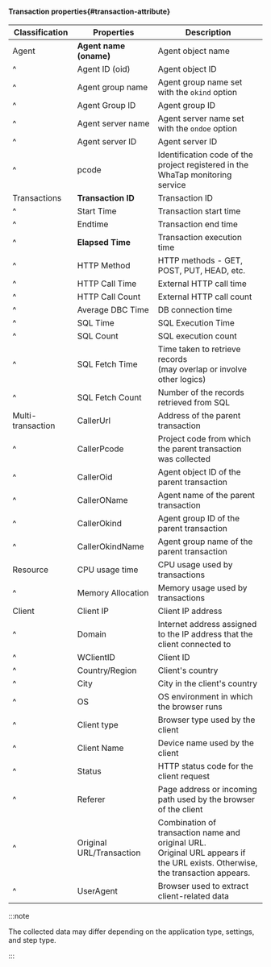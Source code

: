 #### Transaction properties{#transaction-attribute}

| Classification    | Properties               | Description                                                                                                                        |
| ----------------- | ------------------------ | ---------------------------------------------------------------------------------------------------------------------------------- |
| Agent             | **Agent name (oname)**   | Agent object name                                                                                                                  |
| ^                 | Agent ID (oid)           | Agent object ID                                                                                                                    |
| ^                 | Agent group name         | Agent group name set with the `okind` option                                                                                       |
| ^                 | Agent Group ID           | Agent group ID                                                                                                                     |
| ^                 | Agent server name        | Agent server name set with the `ondoe` option                                                                                      |
| ^                 | Agent server ID          | Agent server ID                                                                                                                    |
| ^                 | pcode                    | Identification code of the project registered in the WhaTap monitoring service                                                     |
| Transactions      | **Transaction ID**       | Transaction ID                                                                                                                     |
| ^                 | Start Time               | Transaction start time                                                                                                             |
| ^                 | Endtime                  | Transaction end time                                                                                                               |
| ^                 | **Elapsed Time**         | Transaction execution time                                                                                                         |
| ^                 | HTTP Method              | HTTP methods - GET, POST, PUT, HEAD, etc.                                                                                          |
| ^                 | HTTP Call Time           | External HTTP call time                                                                                                            |
| ^                 | HTTP Call Count          | External HTTP call count                                                                                                           |
| ^                 | Average DBC Time         | DB connection time                                                                                                                 |
| ^                 | SQL Time                 | SQL Execution Time                                                                                                                 |
| ^                 | SQL Count                | SQL execution count                                                                                                                |
| ^                 | SQL Fetch Time           | Time taken to retrieve records<br/>(may overlap or involve other logics)                                                           |
| ^                 | SQL Fetch Count          | Number of the records retrieved from SQL                                                                                           |
| Multi-transaction | CallerUrl                | Address of the parent transaction                                                                                                  |
| ^                 | CallerPcode              | Project code from which the parent transaction was collected                                                                       |
| ^                 | CallerOid                | Agent object ID of the parent transaction                                                                                          |
| ^                 | CallerOName              | Agent name of the parent transaction                                                                                               |
| ^                 | CallerOkind              | Agent group ID of the parent transaction                                                                                           |
| ^                 | CallerOkindName          | Agent group name of the parent transaction                                                                                         |
| Resource          | CPU usage time           | CPU usage used by transactions                                                                                                     |
| ^                 | Memory Allocation        | Memory usage used by transactions                                                                                                  |
| Client            | Client IP                | Client IP address                                                                                                                  |
| ^                 | Domain                   | Internet address assigned to the IP address that the client connected to                                                           |
| ^                 | WClientID                | Client ID                                                                                                                          |
| ^                 | Country/Region           | Client's country                                                                                                                   |
| ^                 | City                     | City in the client's country                                                                                                       |
| ^                 | OS                       | OS environment in which the browser runs                                                                                           |
| ^                 | Client type              | Browser type used by the client                                                                                                    |
| ^                 | Client Name              | Device name used by the client                                                                                                     |
| ^                 | Status                   | HTTP status code for the client request                                                                                            |
| ^                 | Referer                  | Page address or incoming path used by the browser of the client                                                                    |
| ^                 | Original URL/Transaction | Combination of transaction name and original URL.<br/> Original URL appears if the URL exists. Otherwise, the transaction appears. |
| ^                 | UserAgent                | Browser used to extract client-related data                                                                                        |

:::note

The collected data may differ depending on the application type, settings, and step type.

:::
